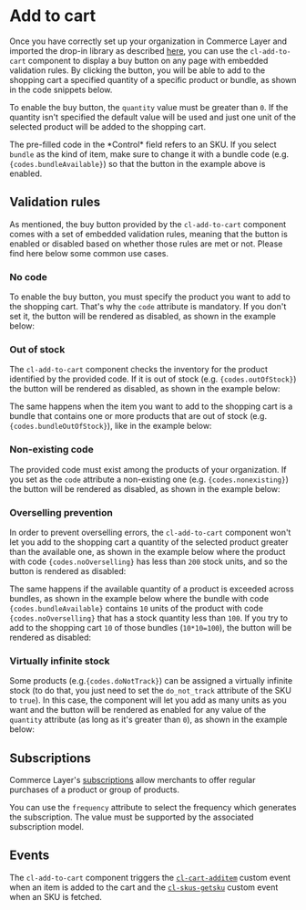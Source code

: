 
<Meta of={Stories} />

# Add to cart

Once you have correctly set up your organization in Commerce Layer and imported the drop-in library as described [here](?path=/docs/getting-started--docs), you can use the `cl-add-to-cart` component to display a buy button on any page with embedded validation rules. By clicking the button, you will be able to add to the shopping cart a specified quantity of a specific product or bundle, as shown in the code snippets below.

To enable the buy button, the `quantity` value must be greater than `0`. If the quantity isn't specified the default value will be used and just one unit of the selected product will be added to the shopping cart.

<Canvas of={Stories.Basic} />

<Controls of={Stories.Basic} />

<Alert title="Bundles" type="info">
  The pre-filled code in the *Control* field refers to an SKU. If you select <code>bundle</code> as the kind of item, make sure to change it with a bundle code (e.g. <code>{codes.bundleAvailable}</code>) so that the button in the example above is enabled.
</Alert>

## Validation rules

As mentioned, the buy button provided by the `cl-add-to-cart` component comes with a set of embedded validation rules, meaning that the button is enabled or disabled based on whether those rules are met or not. Please find here below some common use cases.

### No code

To enable the buy button, you must specify the product you want to add to the shopping cart. That's why the `code` attribute is mandatory. If you don't set it, the button will be rendered as disabled, as shown in the example below:

<Canvas of={Stories.WithoutAttributes} />

### Out of stock

The <code>cl-add-to-cart</code> component checks the inventory for the product identified by the provided code. If it is out of stock (e.g. <code>{codes.outOfStock}</code>) the button will be rendered as disabled, as shown in the example below:

<Canvas of={Stories.OutOfStock} />

The same happens when the item you want to add to the shopping cart is a bundle that contains one or more products that are out of stock (e.g. <code>{codes.bundleOutOfStock}</code>), like in the example below:

<Canvas of={Stories.BundleOutOfStock} />

### Non-existing code

The provided code must exist among the products of your organization. If you set as the <code>code</code> attribute a non-existing one (e.g. <code>{codes.nonexisting}</code>) the button will be rendered as disabled, as shown in the example below:

<Canvas of={Stories.Nonexisting} />

### Overselling prevention

In order to prevent overselling errors, the <code>cl-add-to-cart</code> component won't let you add to the shopping cart a quantity of the selected product greater than the available one, as shown in the example below where the product with code <code>{codes.noOverselling}</code> has less than <code>200</code> stock units, and so the button is rendered as disabled:

<Canvas of={Stories.OversellingPrevention} />

The same happens if the available quantity of a product is exceeded across bundles, as shown in the example below where the bundle with code <code>{codes.bundleAvailable}</code> contains <code>10</code> units of the product with code <code>{codes.noOverselling}</code> that has a stock quantity less than <code>100</code>. If you try to add to the shopping cart <code>10</code> of those bundles (<code>10*10=100</code>), the button will be rendered as disabled:

<Canvas of={Stories.BundleOversellingPrevention} />

### Virtually infinite stock

Some products (e.g.<code>{codes.doNotTrack}</code>) can be assigned a virtually infinite stock (to do that, you just need to set the <code>do_not_track</code> attribute of the SKU to <code>true</code>). In this case, the component will let you add as many units as you want and the button will be rendered as enabled for any value of the  <code>quantity</code> attribute (as long as it's greater than  <code>0</code>), as shown in the example below:

<Canvas of={Stories.DoNotTrack} />

## Subscriptions

Commerce Layer's [subscriptions](https://docs.commercelayer.io/core/v/how-tos/placing-orders/subscriptions) allow merchants to offer regular purchases of a product or group of products.

You can use the `frequency` attribute to select the frequency which generates the subscription. The value must be supported by the associated subscription model.

<Canvas of={Stories.Subscription} />

## Events

The `cl-add-to-cart` component triggers the [`cl-cart-additem`](?path=/docs/events--docs#cl-cart-additem) custom event when an item is added to the cart and the [`cl-skus-getsku`](?path=/docs/events--docs#cl-skus-getsku) custom event when an SKU is fetched.
